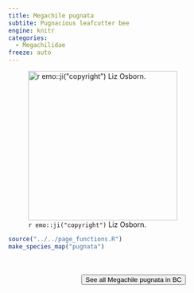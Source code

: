 ```yaml
---
title: Megachile pugnata
subtite: Pugnacious leafcutter bee
engine: knitr
categories:
  - Megachilidae
freeze: auto
---
```

![`r emo::ji("copyright")` Liz Osborn.](https://inaturalist-open-data.s3.amazonaws.com/photos/254603013/large.jpg){height=300}





```r
source("../../page_functions.R")
make_species_map("pugnata")
```
<br><br>
<center>


<a href="https://inaturalist.ca/observations?place_id=7085&subview=map&taxon_id=198850"><button type="button" class="btn btn-secondary">See all Megachile pugnata in BC <i class="fa-solid fa-arrow-up-right-from-square"></i> </button></a>
</center>
